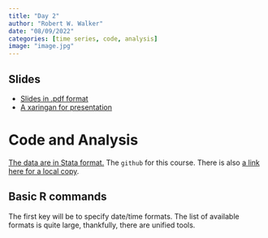 ```yaml
---
title: "Day 2"
author: "Robert W. Walker"
date: "08/09/2022"
categories: [time series, code, analysis]
image: "image.jpg"
---
```


## Slides

- [Slides in .pdf format](./slides/slidesDay2.pdf)
- [A xaringan for presentation](https://rww.science/xaringan/ESSSSDA22-Day2/)

# Code and Analysis

[The data are in Stata format.](https://github.com/robertwwalker/Essex-Data/raw/master/ISQ99-Essex.dta)  The `github` for this course.  There is also [a link here for a local copy](./slides/ISQ99-Essex.dta).

## Basic R commands

The first key will be to specify date/time formats.  The list of available formats is quite large, thankfully, there are unified tools.

```r

```

